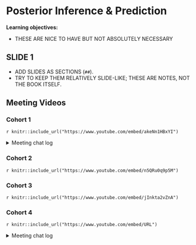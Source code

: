 # Posterior Inference & Prediction

**Learning objectives:**

- THESE ARE NICE TO HAVE BUT NOT ABSOLUTELY NECESSARY

## SLIDE 1

- ADD SLIDES AS SECTIONS (`##`).
- TRY TO KEEP THEM RELATIVELY SLIDE-LIKE; THESE ARE NOTES, NOT THE BOOK ITSELF.

## Meeting Videos

### Cohort 1

`r knitr::include_url("https://www.youtube.com/embed/akeNn1HBxYI")`

<details>
<summary> Meeting chat log </summary>

```
00:00:57	Olivier’s iPhone:	I am on mobile phone now, I will turn camera later!
01:08:30	Brendan Lam:	Learning Bayesian Stats Podcast: https://podcasts.google.com/feed/aHR0cHM6Ly9mZWVkcy5jYXB0aXZhdGUuZm0vbGVhcm5iYXllc3N0YXRzLw?sa=X&ved=0CAMQ4aUDahcKEwj45ff4opz5AhUAAAAAHQAAAAAQAQ&hl=en-CA
01:14:30	Brendan Lam:	https://errorstatistics.com/
```
</details>


### Cohort 2

`r knitr::include_url("https://www.youtube.com/embed/n5QRu0q9p5M")`


### Cohort 3

`r knitr::include_url("https://www.youtube.com/embed/jInkta2vZnA")`


### Cohort 4

`r knitr::include_url("https://www.youtube.com/embed/URL")`

<details>
<summary> Meeting chat log </summary>

```
LOG
```
</details>
